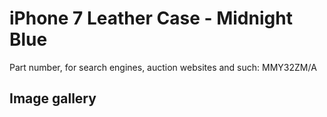 
# iPhone 7 Leather Case - Midnight Blue

Part number, for search engines, auction websites and such: MMY32ZM/A

## Image gallery

<div style={{ width: "768px" }}>
  <GalleryComponent
    images={[
      {
        original: "/everysource/MMY32.webp",
        thumbnail: "/everypreview/MMY32.webp",
      },
      {
        original: "/everysource/MMY32_AV1_GOLD.webp",
        thumbnail: "/everypreview/MMY32_AV1_GOLD.webp",
      },
      {
        original: "/everysource/MMY32_AV1_JET_BLACK.webp",
        thumbnail: "/everypreview/MMY32_AV1_JET_BLACK.webp",
      },
      {
        original: "/everysource/MMY32_AV1_RED.webp",
        thumbnail: "/everypreview/MMY32_AV1_RED.webp",
      },
      {
        original: "/everysource/MMY32_AV1_SILVER.webp",
        thumbnail: "/everypreview/MMY32_AV1_SILVER.webp",
      },
      {
        original: "/everysource/MMY32_AV2.webp",
        thumbnail: "/everypreview/MMY32_AV2.webp",
      }
    ]}
  />
</div>
